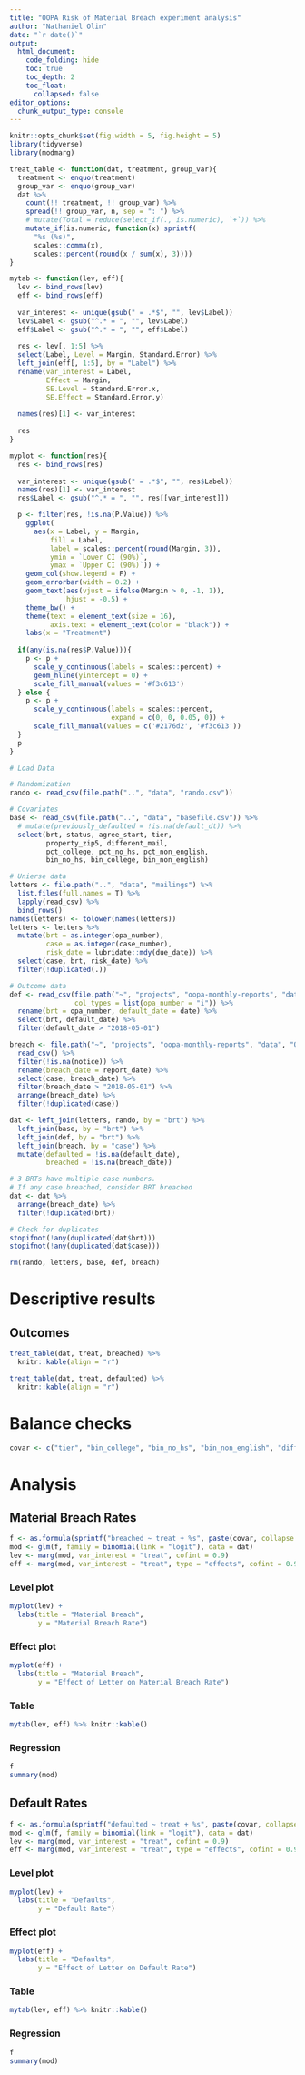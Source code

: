 ```yaml
---
title: "OOPA Risk of Material Breach experiment analysis"
author: "Nathaniel Olin"
date: "`r date()`"
output: 
  html_document:
    code_folding: hide
    toc: true
    toc_depth: 2
    toc_float:
      collapsed: false
editor_options: 
  chunk_output_type: console
---
```


```r
knitr::opts_chunk$set(fig.width = 5, fig.height = 5)
library(tidyverse)
library(modmarg)
```

```r
treat_table <- function(dat, treatment, group_var){
  treatment <- enquo(treatment)
  group_var <- enquo(group_var)
  dat %>%
    count(!! treatment, !! group_var) %>%
    spread(!! group_var, n, sep = ": ") %>%
    # mutate(Total = reduce(select_if(., is.numeric), `+`)) %>%
    mutate_if(is.numeric, function(x) sprintf(
      "%s (%s)", 
      scales::comma(x), 
      scales::percent(round(x / sum(x), 3))))
}

mytab <- function(lev, eff){
  lev <- bind_rows(lev)
  eff <- bind_rows(eff)
  
  var_interest <- unique(gsub(" = .*$", "", lev$Label))
  lev$Label <- gsub("^.* = ", "", lev$Label)
  eff$Label <- gsub("^.* = ", "", eff$Label)
  
  res <- lev[, 1:5] %>%
  select(Label, Level = Margin, Standard.Error) %>%
  left_join(eff[, 1:5], by = "Label") %>%
  rename(var_interest = Label,
         Effect = Margin,
         SE.Level = Standard.Error.x,
         SE.Effect = Standard.Error.y)
  
  names(res)[1] <- var_interest
  
  res
}

myplot <- function(res){
  res <- bind_rows(res)
  
  var_interest <- unique(gsub(" = .*$", "", res$Label))
  names(res)[1] <- var_interest
  res$Label <- gsub("^.* = ", "", res[[var_interest]])

  p <- filter(res, !is.na(P.Value)) %>%
    ggplot(
      aes(x = Label, y = Margin,
          fill = Label,
          label = scales::percent(round(Margin, 3)),
          ymin = `Lower CI (90%)`,
          ymax = `Upper CI (90%)`)) +
    geom_col(show.legend = F) +
    geom_errorbar(width = 0.2) +
    geom_text(aes(vjust = ifelse(Margin > 0, -1, 1)), 
              hjust = -0.5) +
    theme_bw() +
    theme(text = element_text(size = 16),
          axis.text = element_text(color = "black")) +
    labs(x = "Treatment")
  
  if(any(is.na(res$P.Value))){
    p <- p + 
      scale_y_continuous(labels = scales::percent) +
      geom_hline(yintercept = 0) +
      scale_fill_manual(values = '#f3c613')
  } else {
    p <- p + 
      scale_y_continuous(labels = scales::percent,
                         expand = c(0, 0, 0.05, 0)) +
      scale_fill_manual(values = c('#2176d2', '#f3c613'))
  }
  p
}
```

```r
# Load Data

# Randomization
rando <- read_csv(file.path("..", "data", "rando.csv"))

# Covariates
base <- read_csv(file.path("..", "data", "basefile.csv")) %>%
  # mutate(previously_defaulted = !is.na(default_dt)) %>%
  select(brt, status, agree_start, tier,
         property_zip5, different_mail,
         pct_college, pct_no_hs, pct_non_english,
         bin_no_hs, bin_college, bin_non_english)

# Unierse data
letters <- file.path("..", "data", "mailings") %>%
  list.files(full.names = T) %>%
  lapply(read_csv) %>%
  bind_rows()
names(letters) <- tolower(names(letters))
letters <- letters %>%
  mutate(brt = as.integer(opa_number),
         case = as.integer(case_number),
         risk_date = lubridate::mdy(due_date)) %>%
  select(case, brt, risk_date) %>%
  filter(!duplicated(.))

# Outcome data
def <- read_csv(file.path("~", "projects", "oopa-monthly-reports", "data", "OOPA_default.csv"),
                col_types = list(opa_number = "i")) %>%
  rename(brt = opa_number, default_date = date) %>%
  select(brt, default_date) %>%
  filter(default_date > "2018-05-01")

breach <- file.path("~", "projects", "oopa-monthly-reports", "data", "OOPA_material_breach.csv") %>%
  read_csv() %>%
  filter(!is.na(notice)) %>%
  rename(breach_date = report_date) %>%
  select(case, breach_date) %>%
  filter(breach_date > "2018-05-01") %>%
  arrange(breach_date) %>%
  filter(!duplicated(case))
```

```r
dat <- left_join(letters, rando, by = "brt") %>%
  left_join(base, by = "brt") %>%
  left_join(def, by = "brt") %>%
  left_join(breach, by = "case") %>%
  mutate(defaulted = !is.na(default_date),
         breached = !is.na(breach_date))

# 3 BRTs have multiple case numbers. 
# If any case breached, consider BRT breached
dat <- dat %>% 
  arrange(breach_date) %>% 
  filter(!duplicated(brt)) 

# Check for duplicates
stopifnot(!any(duplicated(dat$brt)))
stopifnot(!any(duplicated(dat$case)))
```

```r
rm(rando, letters, base, def, breach)
```

# Descriptive results

## Outcomes

```r
treat_table(dat, treat, breached) %>%
  knitr::kable(align = "r")

treat_table(dat, treat, defaulted) %>%
  knitr::kable(align = "r")
```

# Balance checks

```r
covar <- c("tier", "bin_college", "bin_no_hs", "bin_non_english", "different_mail")
```

# Analysis

## Material Breach Rates {.tabset}

```r
f <- as.formula(sprintf("breached ~ treat + %s", paste(covar, collapse = " + ")))
mod <- glm(f, family = binomial(link = "logit"), data = dat)
lev <- marg(mod, var_interest = "treat", cofint = 0.9)
eff <- marg(mod, var_interest = "treat", type = "effects", cofint = 0.9)
```

### Level plot

```r
myplot(lev) +
  labs(title = "Material Breach",
       y = "Material Breach Rate")
```

### Effect plot

```r
myplot(eff) +
  labs(title = "Material Breach",
       y = "Effect of Letter on Material Breach Rate")
```

### Table

```r
mytab(lev, eff) %>% knitr::kable()
```

### Regression

```r
f
summary(mod)
```

## Default Rates {.tabset}

```r
f <- as.formula(sprintf("defaulted ~ treat + %s", paste(covar, collapse = " + ")))
mod <- glm(f, family = binomial(link = "logit"), data = dat)
lev <- marg(mod, var_interest = "treat", cofint = 0.9)
eff <- marg(mod, var_interest = "treat", type = "effects", cofint = 0.9)
```

### Level plot

```r
myplot(lev) +
  labs(title = "Defaults",
       y = "Default Rate")
```

### Effect plot

```r
myplot(eff) +
  labs(title = "Defaults",
       y = "Effect of Letter on Default Rate")
```

### Table

```r
mytab(lev, eff) %>% knitr::kable()
```

### Regression

```r
f
summary(mod)
```
